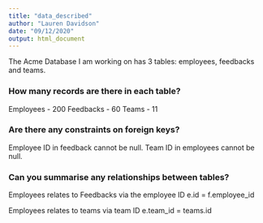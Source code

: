 ```yaml
---
title: "data_described"
author: "Lauren Davidson"
date: "09/12/2020"
output: html_document
---
```

The Acme Database I am working on has 3 tables: employees, feedbacks and teams.

### How many records are there in each table?
Employees - 200
Feedbacks - 60
Teams - 11

### Are there any constraints on foreign keys?
Employee ID in feedback cannot be null.
Team ID in employees cannot be null.

### Can you summarise any relationships between tables?
Employees relates to Feedbacks via the employee ID
e.id = f.employee_id

Employees relates to teams via team ID
e.team_id = teams.id
